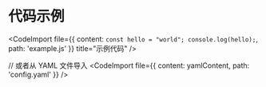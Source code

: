 
# 代码示例

<CodeImport 
  file={{
    content: `const hello = "world";
console.log(hello);`,
    path: 'example.js'
  }}
  title="示例代码"
/>

// 或者从 YAML 文件导入
<CodeImport 
  file={{
    content: yamlContent,
    path: 'config.yaml'
  }}
/> 